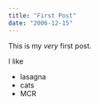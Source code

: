 ---
title: "First Post"
date: "2006-12-15"
---

This is my *very* first post.

I like

* lasagna
* cats
* MCR